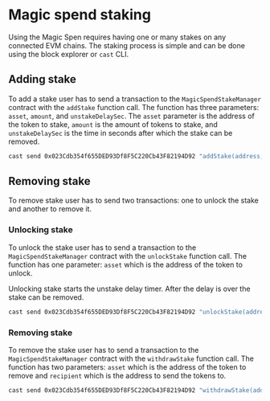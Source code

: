 # Magic spend staking

Using the Magic Spen requires having one or many stakes on any connected EVM chains. The staking process is simple and can be done using the block explorer or `cast` CLI.

## Adding stake

To add a stake user has to send a transaction to the `MagicSpendStakeManager` contract with the `addStake` function call. The function has three parameters: `asset`, `amount`, and `unstakeDelaySec`. The `asset` parameter is the address of the token to stake, `amount` is the amount of tokens to stake, and `unstakeDelaySec` is the time in seconds after which the stake can be removed.

```bash
cast send 0x023Cdb354f655DED93Df8F5C220Cb43F82194D92 "addStake(address,uint128,uint32)" 0xEeeeeEeeeEeEeeEeEeEeeEEEeeeeEeeeeeeeEEeE,1000000000000000,259200 --value 0.001ether --private-key 0x... --rpc-url https://11155111.rpc.thirdweb.com/
```

## Removing stake

To remove stake user has to send two transactions: one to unlock the stake and another to remove it.

### Unlocking stake

To unlock the stake user has to send a transaction to the `MagicSpendStakeManager` contract with the `unlockStake` function call. The function has one parameter: `asset` which is the address of the token to unlock.

Unlocking stake starts the unstake delay timer. After the delay is over the stake can be removed.

```bash
cast send 0x023Cdb354f655DED93Df8F5C220Cb43F82194D92 "unlockStake(address)" 0xEeeeeEeeeEeEeeEeEeEeeEEEeeeeEeeeeeeeEEeE --private-key 0x... --rpc-url https://11155111.rpc.thirdweb.com/
```

### Removing stake

To remove the stake user has to send a transaction to the `MagicSpendStakeManager` contract with the `withdrawStake` function call. The function has two parameters: `asset` which is the address of the token to remove and `recipient` which is the address to send the tokens to.

```bash
cast send 0x023Cdb354f655DED93Df8F5C220Cb43F82194D92 "withdrawStake(address,address)" 0xEeeeeEeeeEeEeeEeEeEeeEEEeeeeEeeeeeeeEEeE,vitalik.eth --private-key 0x... --rpc-url https://11155111.rpc.thirdweb.com/
```